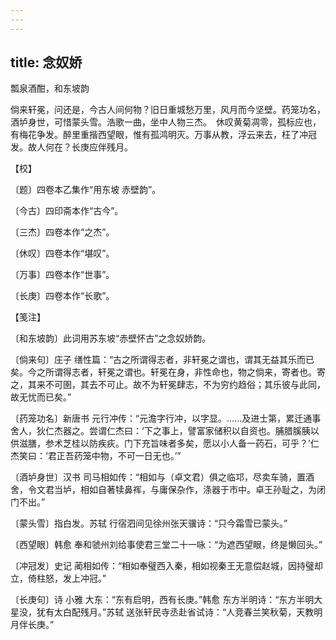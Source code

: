 ```yaml
---
---
---
```

title: 念奴娇
---



瓢泉酒酣，和东坡韵





倘来轩冕，问还是，今古人间何物？旧日重城愁万里，风月而今坚壁。药笼功名，酒垆身世，可惜蒙头雪。浩歌一曲，坐中人物三杰。　休叹黄菊凋零，孤标应也，有梅花争发。醉里重揩西望眼，惟有孤鸿明灭。万事从教，浮云来去，枉了冲冠发。故人何在？长庚应伴残月。





【校】


〔题〕四卷本乙集作“用东坡 赤壁韵”。

〔今古〕四印斋本作“古今”。

〔三杰〕四卷本作“之杰”。

〔休叹〕四卷本作“堪叹”。

〔万事〕四卷本作“世事”。

〔长庚〕四卷本作“长歌”。





【笺注】


〔和东坡韵〕此词用苏东坡“赤壁怀古”之念奴娇韵。

〔倘来句〕庄子 缮性篇：“古之所谓得志者，非轩冕之谓也，谓其无益其乐而已矣。今之所谓得志者，轩冕之谓也。轩冕在身，非性命也，物之倘来，寄者也。寄之，其来不可圉，其去不可止。故不为轩冕肆志，不为穷约趋俗；其乐彼与此同，故无忧而已矣。”

〔药笼功名〕新唐书 元行冲传：“元澹字行冲，以字显。……及进士第，累迁通事舍人，狄仁杰器之。尝谓仁杰曰：‘下之事上，譬富家储积以自资也。脯腊膎胰以供滋膳，参术芝桂以防疾疢。门下充旨味者多矣，愿以小人备一药石，可乎？’仁杰笑曰：‘君正吾药笼中物，不可一日无也。’”

〔酒垆身世〕汉书 司马相如传：“相如与（卓文君）俱之临邛，尽卖车骑，置酒舍，令文君当垆，相如自著犊鼻裈，与庸保杂作，涤器于市中。卓王孙耻之，为闭门不出。”

〔蒙头雪〕指白发。苏轼 行宿泗间见徐州张天骥诗：“只今霜雪已蒙头。”

〔西望眼〕韩愈 奉和虢州刘给事使君三堂二十一咏：“为遮西望眼，终是懒回头。”

〔冲冠发〕史记 蔺相如传：“相如奉璧西入秦，相如视秦王无意偿赵城，因持璧却立，倚柱怒，发上冲冠。”

〔长庚句〕诗 小雅 大东：“东有启明，西有长庚。”韩愈 东方半明诗：“东方半明大星没，犹有太白配残月。”苏轼 送张轩民寺丞赴省试诗：“人竞春兰笑秋菊，天教明月伴长庚。”